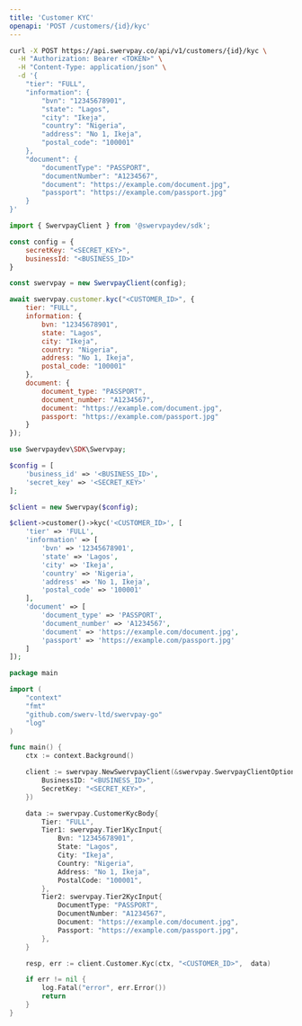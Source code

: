 ```yaml
---
title: 'Customer KYC'
openapi: 'POST /customers/{id}/kyc'
---
```


<RequestExample>

```bash cURL
curl -X POST https://api.swervpay.co/api/v1/customers/{id}/kyc \
  -H "Authorization: Bearer <TOKEN>" \
  -H "Content-Type: application/json" \
  -d '{
	"tier": "FULL",
	"information": {
		"bvn": "12345678901",
		"state": "Lagos",
		"city": "Ikeja",
		"country": "Nigeria",
		"address": "No 1, Ikeja",
		"postal_code": "100001"
	},
	"document": {
		"documentType": "PASSPORT",
		"documentNumber": "A1234567",
		"document": "https://example.com/document.jpg",
		"passport": "https://example.com/passport.jpg"
	}
}'
```

```javascript Node.js
import { SwervpayClient } from '@swervpaydev/sdk';

const config = {
    secretKey: "<SECRET_KEY>",
    businessId: "<BUSINESS_ID>"
}

const swervpay = new SwervpayClient(config);

await swervpay.customer.kyc("<CUSTOMER_ID>", {
	tier: "FULL",
	information: {
		bvn: "12345678901",
		state: "Lagos",
		city: "Ikeja",
		country: "Nigeria",
		address: "No 1, Ikeja",
		postal_code: "100001"
	},
	document: {
		document_type: "PASSPORT",
		document_number: "A1234567",
		document: "https://example.com/document.jpg",
		passport: "https://example.com/passport.jpg"
	}
});
```

```php PHP
use Swervpaydev\SDK\Swervpay;

$config = [
	'business_id' => '<BUSINESS_ID>',
	'secret_key' => '<SECRET_KEY>'
];

$client = new Swervpay($config);

$client->customer()->kyc('<CUSTOMER_ID>', [
	'tier' => 'FULL',
	'information' => [
		'bvn' => '12345678901',
		'state' => 'Lagos',
		'city' => 'Ikeja',
		'country' => 'Nigeria',
		'address' => 'No 1, Ikeja',
		'postal_code' => '100001'
	],
	'document' => [
		'document_type' => 'PASSPORT',
		'document_number' => 'A1234567',
		'document' => 'https://example.com/document.jpg',
		'passport' => 'https://example.com/passport.jpg'
	]
]);
```


```go Go
package main

import (
	"context"
	"fmt"
	"github.com/swerv-ltd/swervpay-go"
	"log"
)

func main() {
	ctx := context.Background()

	client := swervpay.NewSwervpayClient(&swervpay.SwervpayClientOption{
        BusinessID: "<BUSINESS_ID>",
        SecretKey: "<SECRET_KEY>",
    })

    data := swervpay.CustomerKycBody{
        Tier: "FULL",
		Tier1: swervpay.Tier1KycInput{
			Bvn: "12345678901",
			State: "Lagos",
			City: "Ikeja",
			Country: "Nigeria",
			Address: "No 1, Ikeja",
			PostalCode: "100001",
		},
		Tier2: swervpay.Tier2KycInput{
			DocumentType: "PASSPORT",
			DocumentNumber: "A1234567",
			Document: "https://example.com/document.jpg",
			Passport: "https://example.com/passport.jpg",
		},
    }

	resp, err := client.Customer.Kyc(ctx, "<CUSTOMER_ID>",  data)

	if err != nil {
		log.Fatal("error", err.Error())
		return
	}
}
```

</RequestExample>

